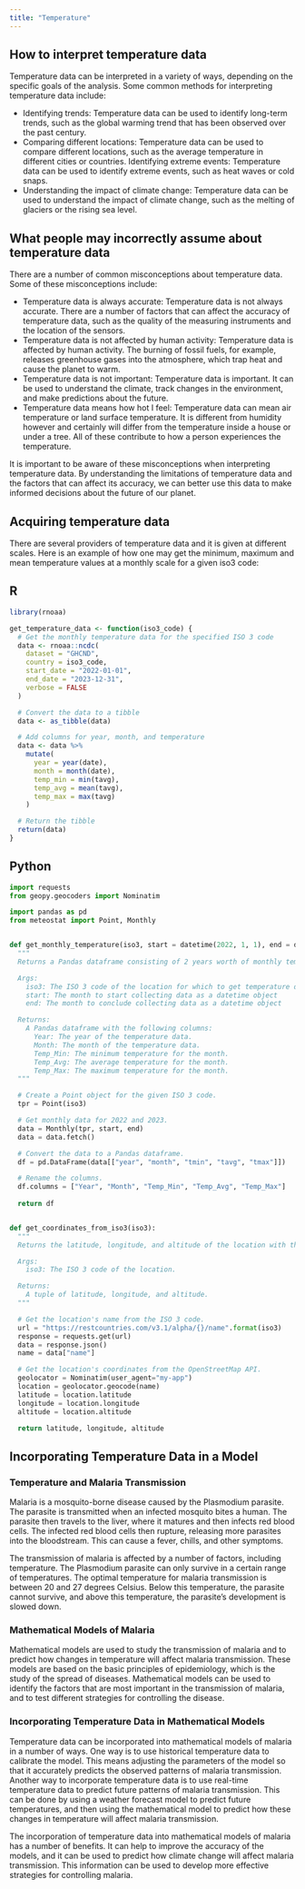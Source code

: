 ```yaml
---
title: "Temperature"
---
```


## How to interpret temperature data

Temperature data can be interpreted in a variety of ways, depending on the specific goals of the analysis. Some common methods for interpreting temperature data include:

* Identifying trends: Temperature data can be used to identify long-term trends, such as the global warming trend that has been observed over the past century.
* Comparing different locations: Temperature data can be used to compare different locations, such as the average temperature in different cities or countries.
Identifying extreme events: Temperature data can be used to identify extreme events, such as heat waves or cold snaps.
* Understanding the impact of climate change: Temperature data can be used to understand the impact of climate change, such as the melting of glaciers or the rising sea level.

## What people may incorrectly assume about temperature data

There are a number of common misconceptions about temperature data. Some of these misconceptions include:

* Temperature data is always accurate: Temperature data is not always accurate. There are a number of factors that can affect the accuracy of temperature data, such as the quality of the measuring instruments and the location of the sensors.
* Temperature data is not affected by human activity: Temperature data is affected by human activity. The burning of fossil fuels, for example, releases greenhouse gases into the atmosphere, which trap heat and cause the planet to warm.
* Temperature data is not important: Temperature data is important. It can be used to understand the climate, track changes in the environment, and make predictions about the future.
* Temperature data means how hot I feel: Temperature data can mean air temperature or land surface temperature. It is different from humidity however and certainly will differ from the temperature inside a house or under a tree. All of these contribute to how a person experiences the temperature.

It is important to be aware of these misconceptions when interpreting temperature data. By understanding the limitations of temperature data and the factors that can affect its accuracy, we can better use this data to make informed decisions about the future of our planet.

## Acquiring temperature data

There are several providers of temperature data and it is given at different scales. Here is an example of how one may get the minimum, maximum and mean temperature values at a monthly scale for a given iso3 code:

::: {.panel-tabset}

## R

``` r
library(rnoaa)

get_temperature_data <- function(iso3_code) {
  # Get the monthly temperature data for the specified ISO 3 code
  data <- rnoaa::ncdc(
    dataset = "GHCND",
    country = iso3_code,
    start_date = "2022-01-01",
    end_date = "2023-12-31",
    verbose = FALSE
  )

  # Convert the data to a tibble
  data <- as_tibble(data)

  # Add columns for year, month, and temperature
  data <- data %>%
    mutate(
      year = year(date),
      month = month(date),
      temp_min = min(tavg),
      temp_avg = mean(tavg),
      temp_max = max(tavg)
    )

  # Return the tibble
  return(data)
}
```

## Python

``` python
import requests
from geopy.geocoders import Nominatim

import pandas as pd
from meteostat import Point, Monthly


def get_monthly_temperature(iso3, start = datetime(2022, 1, 1), end = datetime(2023, 12, 31)):
  """
  Returns a Pandas dataframe consisting of 2 years worth of monthly temperature data for the given ISO 3 code.

  Args:
    iso3: The ISO 3 code of the location for which to get temperature data.
    start: The month to start collecting data as a datetime object
    end: The month to conclude collecting data as a datetime object

  Returns:
    A Pandas dataframe with the following columns:
      Year: The year of the temperature data.
      Month: The month of the temperature data.
      Temp_Min: The minimum temperature for the month.
      Temp_Avg: The average temperature for the month.
      Temp_Max: The maximum temperature for the month.
  """

  # Create a Point object for the given ISO 3 code.
  tpr = Point(iso3)

  # Get monthly data for 2022 and 2023.
  data = Monthly(tpr, start, end)
  data = data.fetch()

  # Convert the data to a Pandas dataframe.
  df = pd.DataFrame(data[["year", "month", "tmin", "tavg", "tmax"]])

  # Rename the columns.
  df.columns = ["Year", "Month", "Temp_Min", "Temp_Avg", "Temp_Max"]
  
  return df


def get_coordinates_from_iso3(iso3):
  """
  Returns the latitude, longitude, and altitude of the location with the given ISO 3 code.

  Args:
    iso3: The ISO 3 code of the location.

  Returns:
    A tuple of latitude, longitude, and altitude.
  """

  # Get the location's name from the ISO 3 code.
  url = "https://restcountries.com/v3.1/alpha/{}/name".format(iso3)
  response = requests.get(url)
  data = response.json()
  name = data["name"]

  # Get the location's coordinates from the OpenStreetMap API.
  geolocator = Nominatim(user_agent="my-app")
  location = geolocator.geocode(name)
  latitude = location.latitude
  longitude = location.longitude
  altitude = location.altitude

  return latitude, longitude, altitude
```

:::

## Incorporating Temperature Data in a Model

### Temperature and Malaria Transmission
Malaria is a mosquito-borne disease caused by the Plasmodium parasite. The parasite is transmitted when an infected mosquito bites a human. The parasite then travels to the liver, where it matures and then infects red blood cells. The infected red blood cells then rupture, releasing more parasites into the bloodstream. This can cause a fever, chills, and other symptoms.

The transmission of malaria is affected by a number of factors, including temperature. The Plasmodium parasite can only survive in a certain range of temperatures. The optimal temperature for malaria transmission is between 20 and 27 degrees Celsius. Below this temperature, the parasite cannot survive, and above this temperature, the parasite's development is slowed down.

### Mathematical Models of Malaria
Mathematical models are used to study the transmission of malaria and to predict how changes in temperature will affect malaria transmission. These models are based on the basic principles of epidemiology, which is the study of the spread of diseases. Mathematical models can be used to identify the factors that are most important in the transmission of malaria, and to test different strategies for controlling the disease.

### Incorporating Temperature Data in Mathematical Models
Temperature data can be incorporated into mathematical models of malaria in a number of ways. One way is to use historical temperature data to calibrate the model. This means adjusting the parameters of the model so that it accurately predicts the observed patterns of malaria transmission. Another way to incorporate temperature data is to use real-time temperature data to predict future patterns of malaria transmission. This can be done by using a weather forecast model to predict future temperatures, and then using the mathematical model to predict how these changes in temperature will affect malaria transmission.

The incorporation of temperature data into mathematical models of malaria has a number of benefits. It can help to improve the accuracy of the models, and it can be used to predict how climate change will affect malaria transmission. This information can be used to develop more effective strategies for controlling malaria.

